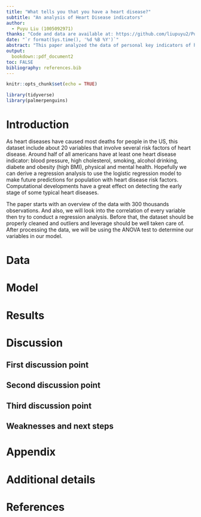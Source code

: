 ```yaml
---
title: "What tells you that you have a heart disease?"
subtitle: "An analysis of Heart Disease indicators"
author: 
  - Puyu Liu (1005092971)
thanks: "Code and data are available at: https://github.com/liupuyu2/Puyu-Liu."
date: "`r format(Sys.time(), '%d %B %Y')`"
abstract: "This paper analyzed the data of personal key indicators of heart disease. The result indicates that age, sex, BMI, etc are correlated to having a heart disease.  Based on the analysis, this paper consists of a linear regression analysis, with the use of the programming language R. Keywords: Heart Diseases, Physical health, Mental Health, kaggle, age & sex, stroke, Smoking, Alcohol Drinking"
output:
  bookdown::pdf_document2
toc: FALSE
bibliography: references.bib
---
```


```r
knitr::opts_chunk$set(echo = TRUE)

library(tidyverse)
library(palmerpenguins)
```

# Introduction

As heart diseases have caused most deaths for people in the US, this dataset include about 20 variables that involve several risk factors of heart disease. Around half of all americans have at least one heart disease indicator: blood pressure, high cholesterol, smoking, alcohol drinking, diabete and obesity (high BMI), physical and mental health. Hopefully we can derive a regression analysis to use the logistic regression model to make future predictions for population with heart disease risk factors. Computational developments have a great effect on detecting the early stage of some typical heart diseases.

The paper starts with an overview of the data with 300 thousands observations. And also, we will look into the correlation of every variable then try to conduct a regression analysis. Before that, the dataset should be properly cleaned and outliers and leverage should be well taken care of. After processing the data, we will be using the ANOVA test to determine our variables in our model.



# Data



# Model




# Results

# Discussion

## First discussion point


## Second discussion point

## Third discussion point

## Weaknesses and next steps



\newpage

\appendix

# Appendix {-}


# Additional details


\newpage


# References


